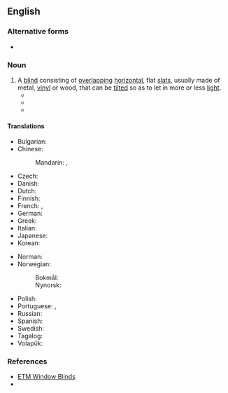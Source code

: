 ==English==
{{wikipedia}}

===Alternative forms===
* {{l|en|venetian blind}}

===Noun===
{{en-noun}}

# A [[blind]] consisting of [[overlapping]] [[horizontal]], flat [[slat]]s, usually made of metal, [[vinyl]] or wood, that can be [[tilt]]ed so as to let in more or less [[light]].
#* {{quote-book|en|year=1831|author={{w|Letitia Elizabeth Landon}}|title=Romance and Reality|volume=2|page=115|text=The rest of the apartment was filled with that soft green light where the noon is excluded by '''Venetian blinds''', or the still softer shadow of creeping plants:...}}
#* {{quote-journal|1=en|year=1899|month=Feb|author=Joseph Conrad|authorlink=Joseph Conrad|title=The Heart of Darkness|journal=Blackwood's Edinburgh Magazine|page=199|passage=A narrow and deserted street in deep shadow, high houses, innumerable windows with '''Venetian blinds''', a dead silence, grass sprouting between the stones, imposing carriage archways right and left, immense double doors standing ponderously ajar.}}
#* {{quote-journal|en|year=1961|month=August|author=G. Freeman Allen|title=Switzerland's new four-voltage "Trans-Europe Express" units|journal=Trains Illustrated|page=489|text=Every traveller on the demonstration runs was soon entranced with the most noticeable - the individual electric motors to raise, lower and adjust the '''venetian blinds''' in each double-glazed window, which are under the passenger's control in each seating bay by means of little thumb switches below the frames; [...].}}

====Translations====
{{trans-top|blind consisting of overlapping horizontal slats}}
* Bulgarian: {{t+|bg|жалузи}}
* Chinese:
*: Mandarin: {{t+|cmn|百葉窗|sc=Hani}}, {{t+|cmn|百叶窗|tr=bǎiyèchuāng|sc=Hani}}
* Czech: {{t+|cs|žaluzie|f-p}}
* Danish: {{t+|da|persienne|c}}
* Dutch: {{t+|nl|luxaflex|m}}
* Finnish: {{t+|fi|sälekaihdin}}
* French: {{t+|fr|store vénitien|m}}, {{t+|fr|jalousie|f}}
* German: {{t+|de|Jalousie|f}}
* Greek: {{t+|el|παντζούρι|n}}
* Italian: {{t+|it|veneziana|f}}
* Japanese: {{t|ja|ブラインド|tr=buraindo}}
* Korean: {{t|ko|^베네치안 블라인드}}
{{trans-mid}}
* Norman: {{t|nrf|vénitienne|f}} {{qualifier|Jersey}}
* Norwegian:
*: Bokmål: {{t|nb|persienne|m}}
*: Nynorsk: {{t|nn|persienne|f}}
* Polish: {{t+|pl|żaluzja}}
* Portuguese: {{t+|pt|persiana|f}}, {{t|pt|veneziana|f}}
* Russian: {{t+|ru|жалюзи́|n-p}}
* Spanish: {{t+|es|persiana|f}}
* Swedish: {{t+|sv|persienn}}
* Tagalog: {{t|tl|benesyana}}
* Volapük: {{t|vo|jalusid}}
{{trans-bottom}}

===References===
*[https://www.etmwindowblinds.com/index.php?route=product/category&path=60 ETM Window Blinds]
* {{R:Lexico|venetian blind}}